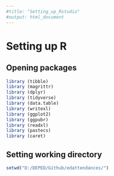 ```yaml
---
#title: "Setting_up_Rstudio"
#output: html_document
---
```

# Setting up R
## Opening packages
```r
library (tibble)
library (magrittr)
library (dplyr)
library (tidyverse)
library (data.table)
library (writexl)
library (ggplot2)
library (ggpubr)
library (readxl)
library (pastecs)
library (caret)
```

## Setting working directory
```r
setwd("D:/DEPED/Github/edattendances/")
```

